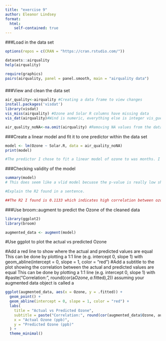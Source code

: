 ```yaml
---
title: "exercise 9"
author: Eleanor Lindsey
format:
  html:
    self-contained: true
---
```


###Load in the data set

```r
options(repos = c(CRAN = "https://cran.rstudio.com/"))

datasets::airquality
help(airquality)

require(graphics) 
pairs(airquality, panel = panel.smooth, main = "airquality data")
```

### 

###View and clean the data set

```r
air_quality<-airquality #Creating a data frame to view changes
install.packages('visdat')
library(visdat) 
vis_miss(airquality) #Ozone and Solar R columns have missing data 
vis_dat(airquality)#Wind is numeric, everything else is integer vis_guess(airquality)

air_quality_noNA<-na.omit(airquality) #Removing NA values from the dataset

```

###Create a linear model and fit it to one predictor within the data set

```r

model <- lm(Ozone ~ Solar.R, data = air_quality_noNA)
print(model)

#The predictor I chose to fit a linear model of ozone to was months. I chose this because I wanted to see how the Ozone layer fluctuates from May to September.

```

###Checking validity of the model

```r
summary(model)
# This does seem like a vlid model becuase the p-value is really low showing high correlation between ozone and solar radiation 

#Explain the R2 found in a sentence.

##The R2 I found is 0.1133 which indicates high correlation between ozone and solar radiation
```

###Use broom::augment to predict the Ozone of the cleaned data

```r

library(ggplot2)
library(broom)

augmented_data <- augment(model)

```

#Use ggplot to plot the actual vs predicted Ozone

#Add a red line to show where the actual and predicted values are equal This can be done by plotting a 1:1 line (e.g. intercept 0, slope 1) with geom_abline(intercept = 0, slope = 1, color = "red") #Add a subtitle to the plot showing the correlation between the actual and predicted values are equal This can be done by plotting a 1:1 line (e.g. intercept 0, slope 1) with #paste("Correlation:", round(cor(a$Ozone, a$.fitted),2)) assuming your augmented data object is called a

```r
ggplot(augmented_data, aes(x = Ozone, y = .fitted)) +
  geom_point() +  
  geom_abline(intercept = 0, slope = 1, color = "red") +  
  labs(
    title = "Actual vs Predicted Ozone",
    subtitle = paste("Correlation:", round(cor(augmented_data$Ozone, augmented_data$.fitted), 2)),
    x = "Actual Ozone (ppb)",
    y = "Predicted Ozone (ppb)"
  ) +
  theme_minimal()
```
